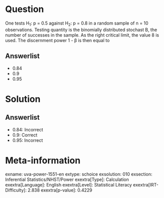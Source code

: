 Question
========

One tests H~1~: p = 0.5 against H~2~: p = 0.8 in a random sample of n = 10 observations. Testing quantity is the binomially distributed stochast B, the number of successes in the sample. As the right critical limit, the value 8 is used. The discernment power 1 - β is then equal to

Answerlist
----------

* 0.84
* 0.9
* 0.95

Solution
========

Answerlist
----------

* 0.84: Incorrect
* 0.9: Correct
* 0.95: Incorrect

Meta-information
================
exname: uva-power-1551-en
extype: schoice
exsolution: 010
exsection: Inferential Statistics/NHST/Power
exextra[Type]: Calculation
exextra[Language]: English
exextra[Level]: Statistical Literacy
exextra[IRT-Difficulty]: 2.838
exextra[p-value]: 0.4229
